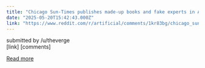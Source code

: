 ```yaml
---
title: "Chicago Sun-Times publishes made-up books and fake experts in AI debacle"
date: "2025-05-20T15:42:43.000Z"
link: "https://www.reddit.com/r/artificial/comments/1kr83bg/chicago_suntimes_publishes_madeup_books_and_fake/"
---
```


submitted by    /u/theverge  
 [link]   [comments]

[Read more](https://www.reddit.com/r/artificial/comments/1kr83bg/chicago_suntimes_publishes_madeup_books_and_fake/)
